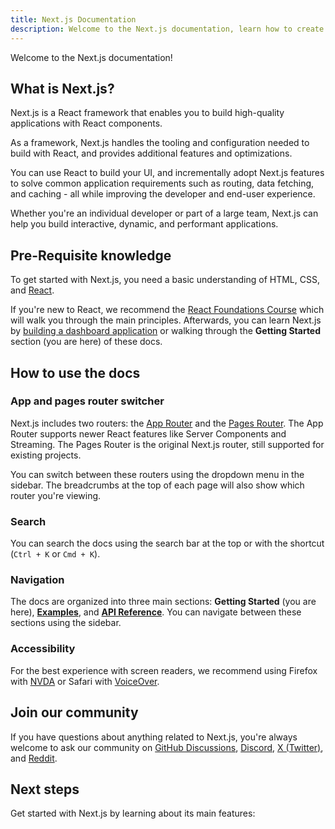 ```yaml
---
title: Next.js Documentation
description: Welcome to the Next.js documentation, learn how to create full-stack web applications with our step-by-step examples and API reference.
---
```


Welcome to the Next.js documentation!

## What is Next.js?

Next.js is a React framework that enables you to build high-quality applications with React components.

As a framework, Next.js handles the tooling and configuration needed to build with React, and provides additional features and optimizations.

You can use React to build your UI, and incrementally adopt Next.js features to solve common application requirements such as routing, data fetching, and caching - all while improving the developer and end-user experience.

Whether you're an individual developer or part of a large team, Next.js can help you build interactive, dynamic, and performant applications.

## Pre-Requisite knowledge

To get started with Next.js, you need a basic understanding of HTML, CSS, and [React](https://react.dev/).

If you're new to React, we recommend the [React Foundations Course](/learn/react-foundations) which will walk you through the main principles. Afterwards, you can learn Next.js by [building a dashboard application](/learn/dashboard-app) or walking through the **Getting Started** section (you are here) of these docs.

## How to use the docs

### App and pages router switcher

Next.js includes two routers: the [App Router](/docs/app) and the [Pages Router](/docs/pages). The App Router supports newer React features like Server Components and Streaming. The Pages Router is the original Next.js router, still supported for existing projects.

You can switch between these routers using the dropdown menu in the sidebar. The breadcrumbs at the top of each page will also show which router you're viewing.

### Search

You can search the docs using the search bar at the top or with the shortcut (`Ctrl + K` or `Cmd + K`).

### Navigation

The docs are organized into three main sections: **Getting Started** (you are here), [**Examples**](/docs/app/building-your-application), and [**API Reference**](/docs/app/api-reference). You can navigate between these sections using the sidebar.

### Accessibility

For the best experience with screen readers, we recommend using Firefox with [NVDA](https://www.nvaccess.org/about-nvda/) or Safari with [VoiceOver](https://support.apple.com/en-gb/guide/voiceover/welcome/mac).

## Join our community

If you have questions about anything related to Next.js, you're always welcome to ask our community on [GitHub Discussions](https://github.com/vercel/next.js/discussions), [Discord](https://discord.com/invite/bUG2bvbtHy), [X (Twitter)](https://x.com/nextjs), and [Reddit](https://www.reddit.com/r/nextjs).

## Next steps

Get started with Next.js by learning about its main features:
